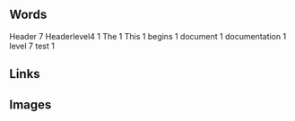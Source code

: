 == Words ==
Header 7
Headerlevel4 1
The 1
This 1
begins 1
document 1
documentation 1
level 7
test 1
== Links ==
== Images ==
